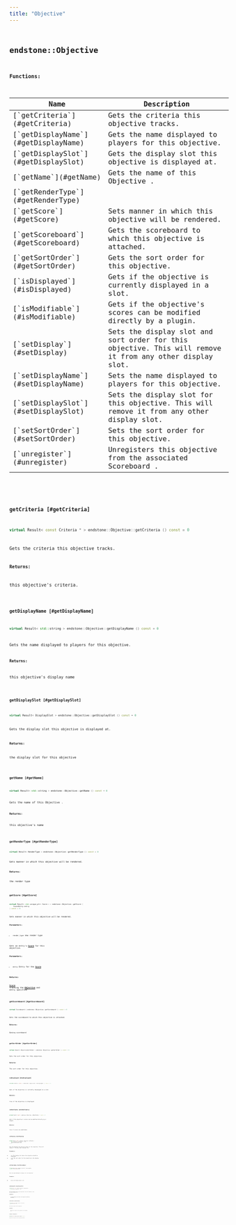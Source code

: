 ```yaml
---
title: "Objective"
---
```


## <code className="doc-symbol doc-symbol-class"/> endstone::Objective

















**Functions:**

<table>
<thead>
   <tr>
      <th>Name</th>
      <th>Description</th>
   </tr>
</thead>
<tbody>
<tr key="classendstone_1_1_objective_1a2262338b77cfa7f9d6462857bf94fed2">
    <td>[`getCriteria`](#getCriteria)</td>
    <td>Gets the criteria this objective tracks.</td>
</tr>
<tr key="classendstone_1_1_objective_1add4d16177eaab8a420648e34d3c970e4">
    <td>[`getDisplayName`](#getDisplayName)</td>
    <td>Gets the name displayed to players for this objective.</td>
</tr>
<tr key="classendstone_1_1_objective_1af38249b8c237008e2058ca2a21366f10">
    <td>[`getDisplaySlot`](#getDisplaySlot)</td>
    <td>Gets the display slot this objective is displayed at.</td>
</tr>
<tr key="classendstone_1_1_objective_1a76ef52e95148d3e88f6f3581bd4a97da">
    <td>[`getName`](#getName)</td>
    <td>Gets the name of this Objective .</td>
</tr>
<tr key="classendstone_1_1_objective_1ad0a6886ee17ccb32139c3b793e29b94a">
    <td>[`getRenderType`](#getRenderType)</td>
    <td></td>
</tr>
<tr key="classendstone_1_1_objective_1a8b28c20b7099517ba2d12eefaf933a97">
    <td>[`getScore`](#getScore)</td>
    <td>Sets manner in which this objective will be rendered.</td>
</tr>
<tr key="classendstone_1_1_objective_1ada9df9db7d4dab1a2a129891a58822b9">
    <td>[`getScoreboard`](#getScoreboard)</td>
    <td>Gets the scoreboard to which this objective is attached.</td>
</tr>
<tr key="classendstone_1_1_objective_1a05c3b9adac524acd88b8308eea70afb3">
    <td>[`getSortOrder`](#getSortOrder)</td>
    <td>Gets the sort order for this objective.</td>
</tr>
<tr key="classendstone_1_1_objective_1a0611f9cc4ba7aaa5039c7a82b85c37ff">
    <td>[`isDisplayed`](#isDisplayed)</td>
    <td>Gets if the objective is currently displayed in a slot.</td>
</tr>
<tr key="classendstone_1_1_objective_1a8a5034991d4713d86a242ca0a78f063d">
    <td>[`isModifiable`](#isModifiable)</td>
    <td>Gets if the objective's scores can be modified directly by a plugin.</td>
</tr>
<tr key="classendstone_1_1_objective_1a42b677651015bc3e39519974f4fdac56">
    <td>[`setDisplay`](#setDisplay)</td>
    <td>Sets the display slot and sort order for this objective. This will remove it from any other display slot.</td>
</tr>
<tr key="classendstone_1_1_objective_1a15982b68232d9cbaf16d4172c4bff1b8">
    <td>[`setDisplayName`](#setDisplayName)</td>
    <td>Sets the name displayed to players for this objective.</td>
</tr>
<tr key="classendstone_1_1_objective_1a5c68bd98d41d5d3caa69f50e3f7c3fd4">
    <td>[`setDisplaySlot`](#setDisplaySlot)</td>
    <td>Sets the display slot for this objective. This will remove it from any other display slot.</td>
</tr>
<tr key="classendstone_1_1_objective_1a1d3b73d4809a54546966668c08b72245">
    <td>[`setSortOrder`](#setSortOrder)</td>
    <td>Sets the sort order for this objective.</td>
</tr>
<tr key="classendstone_1_1_objective_1a4edbc25888e5f914ee03379b9db15fe7">
    <td>[`unregister`](#unregister)</td>
    <td>Unregisters this objective from the associated Scoreboard .</td>
</tr>
</tbody>
</table>

### <code className="doc-symbol doc-symbol-function"/> getCriteria [#getCriteria]

```cpp
virtual Result< const Criteria * > endstone::Objective::getCriteria () const = 0
```

Gets the criteria this objective tracks.





**Returns:**

this objective's criteria. 





        
### <code className="doc-symbol doc-symbol-function"/> getDisplayName [#getDisplayName]

```cpp
virtual Result< std::string > endstone::Objective::getDisplayName () const = 0
```

Gets the name displayed to players for this objective.





**Returns:**

this objective's display name 





        
### <code className="doc-symbol doc-symbol-function"/> getDisplaySlot [#getDisplaySlot]

```cpp
virtual Result< DisplaySlot > endstone::Objective::getDisplaySlot () const = 0
```

Gets the display slot this objective is displayed at.





**Returns:**

the display slot for this objective 





        
### <code className="doc-symbol doc-symbol-function"/> getName [#getName]

```cpp
virtual Result< std::string > endstone::Objective::getName () const = 0
```

Gets the name of this Objective .





**Returns:**

this objective's name 





        
### <code className="doc-symbol doc-symbol-function"/> getRenderType [#getRenderType]

```cpp
virtual Result< RenderType > endstone::Objective::getRenderType () const = 0
```


Gets manner in which this objective will be rendered.




**Returns:**

the render type 





        
### <code className="doc-symbol doc-symbol-function"/> getScore [#getScore]

```cpp
virtual Result< std::unique_ptr< Score > > endstone::Objective::getScore (
    ScoreEntry entry
) const = 0
```

Sets manner in which this objective will be rendered.





**Parameters:**


* `render_type` new render type

Gets an entry's [**Score**](classendstone_1_1_score.md) for this objective.




**Parameters:**


* `entry` Entry for the [**Score**](classendstone_1_1_score.md) 



**Returns:**

[**Score**](classendstone_1_1_score.md) tracking the [**Objective**](classendstone_1_1_objective.md) and entry specified 





        
### <code className="doc-symbol doc-symbol-function"/> getScoreboard [#getScoreboard]

```cpp
virtual Scoreboard & endstone::Objective::getScoreboard () const = 0
```

Gets the scoreboard to which this objective is attached.





**Returns:**

Owning scoreboard 





        
### <code className="doc-symbol doc-symbol-function"/> getSortOrder [#getSortOrder]

```cpp
virtual Result< ObjectiveSortOrder > endstone::Objective::getSortOrder () const = 0
```

Gets the sort order for this objective.





**Returns:**

The sort order for this objective. 





        
### <code className="doc-symbol doc-symbol-function"/> isDisplayed [#isDisplayed]

```cpp
virtual Result< bool > endstone::Objective::isDisplayed () const = 0
```

Gets if the objective is currently displayed in a slot.





**Returns:**

true if the objective is displayed 





        
### <code className="doc-symbol doc-symbol-function"/> isModifiable [#isModifiable]

```cpp
virtual Result< bool > endstone::Objective::isModifiable () const = 0
```

Gets if the objective's scores can be modified directly by a plugin.





**Returns:**

true if scores are modifiable 





        
### <code className="doc-symbol doc-symbol-function"/> setDisplay [#setDisplay]

```cpp
virtual Result< void > endstone::Objective::setDisplay (
    std::optional< DisplaySlot > slot,
    ObjectiveSortOrder order
) = 0
```

Sets the display slot and sort order for this objective. This will remove it from any other display slot.





**Parameters:**


* `slot` The display slot where this objective should be displayed. 
* `order` The sort order for this objective in the display slot. 




        
### <code className="doc-symbol doc-symbol-function"/> setDisplayName [#setDisplayName]

```cpp
virtual Result< void > endstone::Objective::setDisplayName (
    std::string display_name
) = 0
```

Sets the name displayed to players for this objective.





**Parameters:**


* `display_name` Display name to set 




        
### <code className="doc-symbol doc-symbol-function"/> setDisplaySlot [#setDisplaySlot]

```cpp
virtual Result< void > endstone::Objective::setDisplaySlot (
    std::optional< DisplaySlot > slot
) = 0
```

Sets the display slot for this objective. This will remove it from any other display slot.





**Parameters:**


* `slot` The display slot where this objective should be displayed. 




        
### <code className="doc-symbol doc-symbol-function"/> setSortOrder [#setSortOrder]

```cpp
virtual Result< void > endstone::Objective::setSortOrder (
    ObjectiveSortOrder order
) = 0
```

Sets the sort order for this objective.





**Parameters:**


* `order` The sort order for this objective in the display slot. 




        
### <code className="doc-symbol doc-symbol-function"/> unregister [#unregister]

```cpp
virtual Result< void > endstone::Objective::unregister () const = 0
```

Unregisters this objective from the associated Scoreboard .
